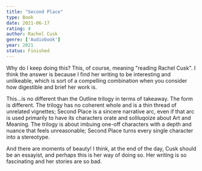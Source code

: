 ```yaml
---
title: "Second Place"
type: Book
date: 2021-06-17
rating: 4
author: Rachel Cusk
genre: ['Audiobook']
year: 2021
status: Finished
---
```


Why do I keep doing this? This, of course, meaning "reading Rachel Cusk". I think the answer is because I find her writing to be interesting and unlikeable, which is sort of a compelling combination when you consider how digestible and brief her work is. 

This...is no different than the Outline trilogy in terms of takeaway. The form is different. The trilogy has no coherent whole and is a thin thread of unrelated vignettes; Second Place is a sincere narrative arc, even if that arc is used primarily to have its characters orate and soliluqoize about Art and Meaning. The trilogy is about imbuing one-off characters with a depth and nuance that feels unreasonable; Second Place turns every single character into a stereotype.

And there are moments of beauty! I think, at the end of the day, Cusk should be an essayist, and perhaps this is her way of doing so. Her writing is so fascinating and her stories are so bad. 
